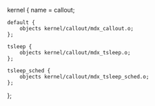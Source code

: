 kernel {
	name = callout;

	default {
		objects kernel/callout/mdx_callout.o;
	};

	tsleep {
		objects kernel/callout/mdx_tsleep.o;
	};

	tsleep_sched {
		objects kernel/callout/mdx_tsleep_sched.o;
	};
};
